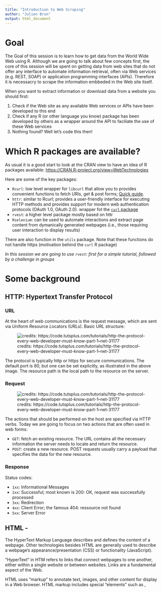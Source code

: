```yaml
---
title: "Introduction to Web Scraping"
author: "Julien Brun"
output: html_document
---
```


# Goal

The Goal of this session is to learn how to get data from the World Wide Web using R. Although we are going to talk about few concepts first, the core of this session will be spent on getting data from web sites that do not offer any interface to automate information retrieval, often via  Web services (e.g. REST, SOAP) or application programming interfaces (APIs). Therefore it is necessacry to scrape the information embbeded in the Web site itself.

When you want to extract information or download data from a website you should first:

1. Check if the Web site as any available Web services or APIs have been developed to this end
2. Check if any R (or other language you know) package has been developed by others as a wrapper around the API to faciliate the use of these Web services 
3. Nothing found? Well let's code this then!


# Which R packages are available?

As usual it is a good start to look at the CRAN view to have an idea of R packages available: <https://CRAN.R-project.org/view=WebTechnologies>

Here are some of the key packages:

- `Rcurl`: low level wrapper for `libcurl` that allow you to provides convenient functions to fetch URIs, get & post forms; [Quick guide](http://www.omegahat.net/RCurl/philosophy.html).
- `httr`: similar to Rcurl; provides a user-friendly interface for executing HTTP methods and provides support for modern web authentication protocols (OAuth 1.0, OAuth 2.0). wrapper fot the [`curl` package](https://cran.r-project.org/web/packages/curl/index.html)
- `rvest`: a higher level package mostly based on httr
- `Rselenium`: can be used to automate interactions and extract page content from dymanically generated webpages (i.e., those requiring user interaction to display results)

There are also function in the `utils` package. Note that these functions do not handle https (motivation behind the `curl` R package)

*In this session we are going to use `rvest`: first for a simple tutorial, followed by a challenge in groups*


# Some background

## HTTP:  Hypertext Transfer Protocol

### URL
At the heart of web communications is the request message, which are sent via *U*niform *R*esource *L*ocators (URLs). Basic URL structure:

![credits: https://code.tutsplus.com/tutorials/http-the-protocol-every-web-developer-must-know-part-1--net-31177](./images/http1-url-structure.png)

The protocol is typically http or https for secure communications. The default port is 80, but one can be set explicitly, as illustrated in the above image. The resource path is the local path to the resource on the server.


### Request

![credits: https://code.tutsplus.com/tutorials/http-the-protocol-every-web-developer-must-know-part-1--net-31177](./images/http1-req-res-details.png) 

The actions that should be performed on the host are specified via HTTP verbs. Today we are going to focus on two actions that are often used in web forms:

- `GET`: fetch an existing resource. The URL contains all the necessary information the server needs to locate and return the resource.
- `POST`: create a new resource. POST requests usually carry a payload that specifies the data for the new resource.

### Response

Status codes:

- `1xx`: Informational Messages
- `2xx`: Successful; most known is 200: OK, request was successfully processed
- `3xx`: Redirection
- `4xx`: Client Error; the famous 404: ressource not found
- `5xx`: Server Error

## HTML - 

The HyperText Markup Language describes and defines the content of a webpage. Other technologies besides HTML are generally used to describe a webpage's appearance/presentation (CSS) or functionality (JavaScript).

"HyperText" in HTM refers to links that connect webpages to one another, either within a single website or between websites. Links are a fundamental aspect of the Web. 

HTML uses "markup" to annotate text, images, and other content for display in a Web browser. HTML markup includes special "elements" such as <head>, <title>, <body>, <header>, <footer>, <article>, <section>, <p>, <div>, <span>, <img>, and many others.

Using you web browser, you can inspect the HTML content of any webpage of the World Wide Web.


## XPath

`XPath` is quite simple but yet very powerful. Similar syntax to a file system hierarchy, it allows  to identify nodes of interest by specifying paths through the tree, based on node names, node content, and a node’s relationship to other nodes in the hierarchy. We typically use XPath to locate nodes in a tree and then use R functions to extract data from those nodes and bring the data into R.


## CSS selector

Cascading Style Sheets (CSS) are a stylesheet language used to describe the presentation of a document written in HTML or XML. CSS describes how elements should be rendered on screen, on paper, in speech, or on other media.


SelectorGadget: http://selectorgadget.com/


# `rvest` quick example

Let us get started with organizing your evenings. The Funk Zone is a pretty fun part of Santa Barabara, where you can find wineries, bars and restaurants. Check this out: <http://santabarbaraca.com/explore-and-discover-santa-barbara/neighborhoods-towns/santa-barbara/the-funk-zone/>

We are going to scrape the name of the places and their websites out of this webpage and compile this information into a csv, so you will be able to quickly choose where to go to relax.

First, Let us have a closer look at the website

```r
#install.packages("rvest")
library("rvest")

URL <- "http://santabarbaraca.com/explore-and-discover-santa-barbara/neighborhoods-towns/santa-barbara/the-funk-zone/"

# Read the webpage into R
webpage <- read_html(URL)

# Parse the webpage for bars
bars <- html_nodes(webpage, ".neighborhoods-towns-business .neighborhoods-towns-business-title")

# Extract the name of the bar
bar_names <- html_text(bars)

bar_names
```

Now let us get the URLs to the websites

```r

# Parse the page for the nodes containing the website URLs
websites <- html_nodes(webpage, ".neighborhoods-towns-business .website-button")

# Extract the reference 
websites_urls <- html_attr(websites, "href")

websites_urls
```

Create a data frame and save it as csv

```r
# Create the data frame
my_cool_bars <- data.frame(funkzone_bar = bar_names, 
                           website = websites_urls)

my_cool_bars

# write it to csv
write.csv(my_cool_bars, "places_you_will_go.csv", row.names = FALSE)

```


# Challenge

By group of two, work on downloading all the fishery shapefiles for the Gulf of Mexico from this NOAA website:
<http://sero.nmfs.noaa.gov/maps_gis_data/fisheries/gom/GOM_index.html>


# References and sources

- CRAN view on webtechnologies: https://CRAN.R-project.org/view=WebTechnologies
- HTML intro: https://code.tutsplus.com/tutorials/http-the-protocol-every-web-developer-must-know-part-1--net-31177
- Scrapping via API; example of rnoaa: http://bradleyboehmke.github.io/2016/01/scraping-via-apis.html
- Munzert, Simon. Automated Data Collection with R: A Practical Guide to Web Scraping and Text Mining. Chichester, West Sussex, United Kingdom: John Wiley & Sons Inc, 2015.
- Nolan, Deborah, and Duncan Temple Lang. XML and Web Technologies for Data Sciences with R. Use R! New York, NY: Springer New York, 2014. doi:10.1007/978-1-4614-7900-0.
